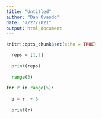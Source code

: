 ```yaml
---
title: "Untitled"
author: "Dan Ovando"
date: "7/27/2021"
output: html_document
---
```


```r
knitr::opts_chunk$set(echo = TRUE)
```

```python


  reps = [1,2]
  
  print(reps)
  
  range(3)
  
for r in range(5):
  
  b = r  + 3
  
  print(r)
  
```


